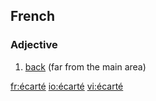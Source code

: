 ==French==

===Adjective===
{{infl|fr|adjective|g=m}}

# [[back]] (far from the main area)

{{tbot entry|French|back|2007|November}}

[[fr:écarté]]
[[io:écarté]]
[[vi:écarté]]